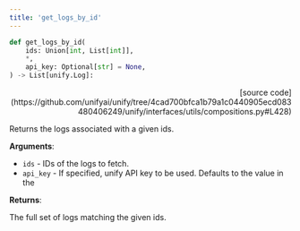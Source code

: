 ```yaml
---
title: 'get_logs_by_id'
---
```


```python
def get_logs_by_id(
    ids: Union[int, List[int]],
    *,
    api_key: Optional[str] = None,
) -> List[unify.Log]:
```

<p align="right">[source code](https://github.com/unifyai/unify/tree/4cad700bfca1b79a1c0440905ecd083480406249/unify/interfaces/utils/compositions.py#L428)</p>

Returns the logs associated with a given ids.

**Arguments**:

- `ids` - IDs of the logs to fetch.
- `api_key` - If specified, unify API key to be used. Defaults to the value in the



**Returns**:

The full set of logs matching the given ids.